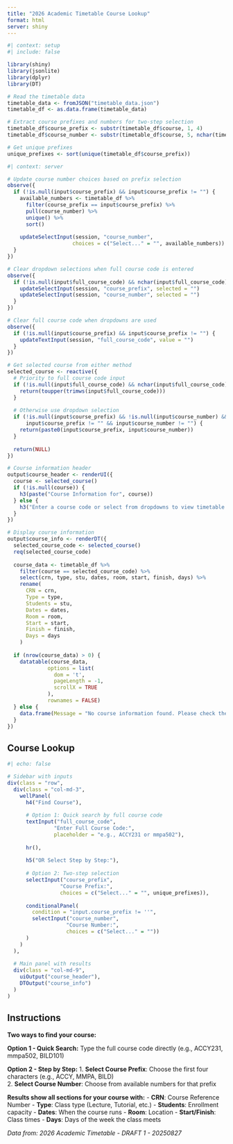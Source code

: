 ```yaml
---
title: "2026 Academic Timetable Course Lookup"
format: html
server: shiny
---
```


```r
#| context: setup
#| include: false

library(shiny)
library(jsonlite)
library(dplyr)
library(DT)

# Read the timetable data
timetable_data <- fromJSON("timetable_data.json")
timetable_df <- as.data.frame(timetable_data)

# Extract course prefixes and numbers for two-step selection
timetable_df$course_prefix <- substr(timetable_df$course, 1, 4)
timetable_df$course_number <- substr(timetable_df$course, 5, nchar(timetable_df$course))

# Get unique prefixes
unique_prefixes <- sort(unique(timetable_df$course_prefix))
```

```r
#| context: server

# Update course number choices based on prefix selection
observe({
  if (!is.null(input$course_prefix) && input$course_prefix != "") {
    available_numbers <- timetable_df %>%
      filter(course_prefix == input$course_prefix) %>%
      pull(course_number) %>%
      unique() %>%
      sort()
    
    updateSelectInput(session, "course_number",
                     choices = c("Select..." = "", available_numbers))
  }
})

# Clear dropdown selections when full course code is entered
observe({
  if (!is.null(input$full_course_code) && nchar(input$full_course_code) > 0) {
    updateSelectInput(session, "course_prefix", selected = "")
    updateSelectInput(session, "course_number", selected = "")
  }
})

# Clear full course code when dropdowns are used
observe({
  if (!is.null(input$course_prefix) && input$course_prefix != "") {
    updateTextInput(session, "full_course_code", value = "")
  }
})

# Get selected course from either method
selected_course <- reactive({
  # Priority to full course code input
  if (!is.null(input$full_course_code) && nchar(input$full_course_code) > 0) {
    return(toupper(trimws(input$full_course_code)))
  }
  
  # Otherwise use dropdown selection
  if (!is.null(input$course_prefix) && !is.null(input$course_number) && 
      input$course_prefix != "" && input$course_number != "") {
    return(paste0(input$course_prefix, input$course_number))
  }
  
  return(NULL)
})

# Course information header
output$course_header <- renderUI({
  course <- selected_course()
  if (!is.null(course)) {
    h3(paste("Course Information for", course))
  } else {
    h3("Enter a course code or select from dropdowns to view timetable information")
  }
})

# Display course information
output$course_info <- renderDT({
  selected_course_code <- selected_course()
  req(selected_course_code)
  
  course_data <- timetable_df %>%
    filter(course == selected_course_code) %>%
    select(crn, type, stu, dates, room, start, finish, days) %>%
    rename(
      CRN = crn,
      Type = type,
      Students = stu,
      Dates = dates,
      Room = room,
      Start = start,
      Finish = finish,
      Days = days
    )
  
  if (nrow(course_data) > 0) {
    datatable(course_data, 
             options = list(
               dom = 't',
               pageLength = -1,
               scrollX = TRUE
             ),
             rownames = FALSE)
  } else {
    data.frame(Message = "No course information found. Please check the course code.")
  }
})
```

## Course Lookup

```r
#| echo: false

# Sidebar with inputs
div(class = "row",
  div(class = "col-md-3",
    wellPanel(
      h4("Find Course"),
      
      # Option 1: Quick search by full course code
      textInput("full_course_code", 
               "Enter Full Course Code:", 
               placeholder = "e.g., ACCY231 or mmpa502"),
      
      hr(),
      
      h5("OR Select Step by Step:"),
      
      # Option 2: Two-step selection
      selectInput("course_prefix", 
                 "Course Prefix:", 
                 choices = c("Select..." = "", unique_prefixes)),
      
      conditionalPanel(
        condition = "input.course_prefix != ''",
        selectInput("course_number", 
                   "Course Number:", 
                   choices = c("Select..." = ""))
      )
    )
  ),
  
  # Main panel with results
  div(class = "col-md-9",
    uiOutput("course_header"),
    DTOutput("course_info")
  )
)
```

## Instructions

**Two ways to find your course:**

**Option 1 - Quick Search:** Type the full course code directly (e.g., ACCY231, mmpa502, BILD101)

**Option 2 - Step by Step:**
1. **Select Course Prefix**: Choose the first four characters (e.g., ACCY, MMPA, BILD)  
2. **Select Course Number**: Choose from available numbers for that prefix

**Results show all sections for your course with:**
   - **CRN**: Course Reference Number
   - **Type**: Class type (Lecture, Tutorial, etc.)
   - **Students**: Enrollment capacity
   - **Dates**: When the course runs
   - **Room**: Location
   - **Start/Finish**: Class times
   - **Days**: Days of the week the class meets

*Data from: 2026 Academic Timetable - DRAFT 1 - 20250827*